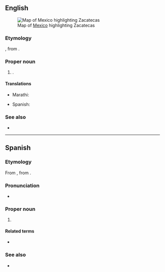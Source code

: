 ==English==
[[File:Mexico_map,_MX-ZAC.svg|thumb|Map of [[Mexico]] highlighting Zacatecas]]

===Etymology===
{{der|en|nah|zacatecah|zacatēcah|people of the place of grass}}, from {{m|nah|zacatl||grass}}.

===Proper noun===
{{en-proper noun}}

# {{place|en|state|c/Mexico}}.

====Translations====
{{trans-top|state of Mexico}}
* Marathi: {{t|mr|जाकातेकास|n}}
{{trans-mid}}
* Spanish: {{t+|es|Zacatecas|m}}
{{trans-bottom}}

===See also===
* {{pedialite}}

----

==Spanish==

===Etymology===
From {{bor|es|nci|zacatēcah||people of the place of grass}}, from {{m|nci|zacatl||grass}}.

===Pronunciation===
* {{es-IPA}}

===Proper noun===
{{es-proper noun|m}}

# {{place|es|state|c/Mexico}}
#: {{syn|es|ZA|q1=abbreviation}}

====Related terms====
* {{l|es|zacatecano}}

===See also===
* {{pedialite|lang=es}}